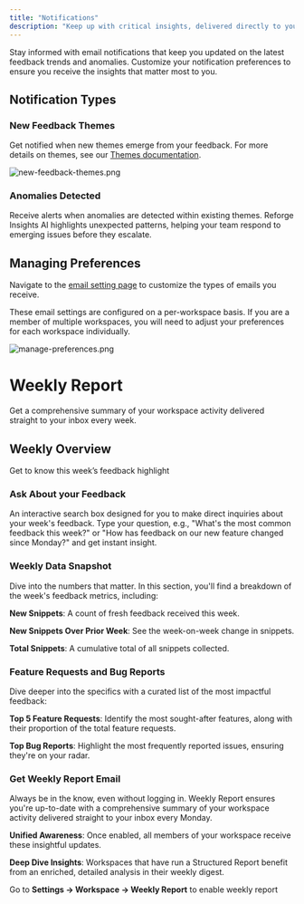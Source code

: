 ```yaml
---
title: "Notifications"
description: "Keep up with critical insights, delivered directly to your inbox"
---
```


Stay informed with email notifications that keep you updated on the latest feedback trends and anomalies. Customize your notification preferences to ensure you receive the insights that matter most to you.

## Notification Types

### New Feedback Themes

Get notified when new themes emerge from your feedback. For more details on themes, see our [Themes documentation](/themes).

![new-feedback-themes.png](/images/new-feedback-themes.png)

### Anomalies Detected

Receive alerts when anomalies are detected within existing themes. Reforge Insights AI highlights unexpected patterns, helping your team respond to emerging issues before they escalate.

## **Managing Preferences**

Navigate to the [email setting page](https://insights.reforge.com/w/default/settings/emails/) to customize the types of emails you receive.

<Note>
  These email settings are configured on a per-workspace basis. If you are a
  member of multiple workspaces, you will need to adjust your preferences for
  each workspace individually.
</Note>

![manage-preferences.png](/images/manage-preferences.png)

# Weekly Report

Get a comprehensive summary of your workspace activity delivered straight to your inbox every week.

## Weekly Overview

Get to know this week’s feedback highlight

### Ask About your Feedback

An interactive search box designed for you to make direct inquiries about your week's feedback. Type your question, e.g., "What's the most common feedback this week?" or "How has feedback on our new feature changed since Monday?" and get instant insight.

### Weekly Data Snapshot

Dive into the numbers that matter. In this section, you'll find a breakdown of the week's feedback metrics, including:

**New Snippets**: A count of fresh feedback received this week.

**New Snippets Over Prior Week**: See the week-on-week change in snippets.

**Total Snippets**: A cumulative total of all snippets collected.

### Feature Requests and Bug Reports

Dive deeper into the specifics with a curated list of the most impactful feedback:

**Top 5 Feature Requests**: Identify the most sought-after features, along with their proportion of the total feature requests.

**Top Bug Reports**: Highlight the most frequently reported issues, ensuring they're on your radar.

### Get Weekly Report Email

Always be in the know, even without logging in. Weekly Report ensures you're up-to-date with a comprehensive summary of your workspace activity delivered straight to your inbox every Monday.

**Unified Awareness**: Once enabled, all members of your workspace receive these insightful updates.

**Deep Dive Insights**: Workspaces that have run a Structured Report benefit from an enriched, detailed analysis in their weekly digest.

Go to **Settings → Workspace → Weekly Report** to enable weekly report
